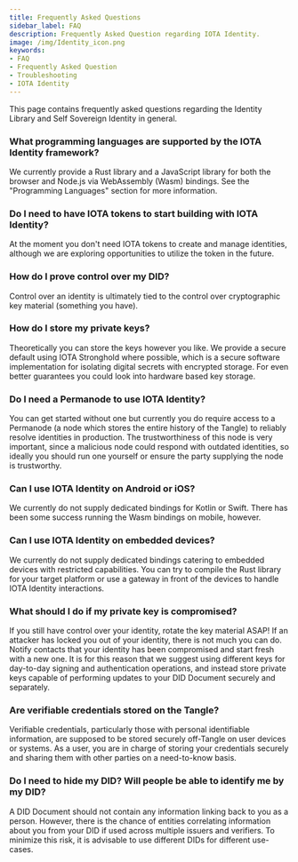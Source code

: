 ```yaml
---
title: Frequently Asked Questions
sidebar_label: FAQ
description: Frequently Asked Question regarding IOTA Identity.
image: /img/Identity_icon.png
keywords:
- FAQ
- Frequently Asked Question
- Troubleshooting
- IOTA Identity
---
```



<ZeroFiveDeprecation/>

This page contains frequently asked questions regarding the Identity Library and Self Sovereign Identity in general.

### What programming languages are supported by the IOTA Identity framework?
We currently provide a Rust library and a JavaScript library for both the browser and Node.js via WebAssembly (Wasm) bindings. See the "Programming Languages" section for more information.
### Do I need to have IOTA tokens to start building with IOTA Identity?
At the moment you don't need IOTA tokens to create and manage identities, although we are exploring opportunities to utilize the token in the future. 
### How do I prove control over my DID?
Control over an identity is ultimately tied to the control over cryptographic key material (something you have).
### How do I store my private keys?
Theoretically you can store the keys however you like. We provide a secure default using IOTA Stronghold where possible, which is a secure software implementation for isolating digital secrets with encrypted storage. For even better guarantees you could look into hardware based key storage.
### Do I need a Permanode to use IOTA Identity?
You can get started without one but currently you do require access to a Permanode (a node which stores the entire history of the Tangle) to reliably resolve identities in production. The trustworthiness of this node is very important, since a malicious node could respond with outdated identities, so ideally you should run one yourself or ensure the party supplying the node is trustworthy.
### Can I use IOTA Identity on Android or iOS?
We currently do not supply dedicated bindings for Kotlin or Swift. There has been some success running the Wasm bindings on mobile, however.
### Can I use IOTA Identity on embedded devices?
We currently do not supply dedicated bindings catering to embedded devices with restricted capabilities. You can try to compile the Rust library for your target platform or use a gateway in front of the devices to handle IOTA Identity interactions.
### What should I do if my private key is compromised?
If you still have control over your identity, rotate the key material ASAP! If an attacker has locked you out of your identity, there is not much you can do. Notify contacts that your identity has been compromised and start fresh with a new one. It is for this reason that we suggest using different keys for day-to-day signing and authentication operations, and instead store private keys capable of performing updates to your DID Document securely and separately.

### Are verifiable credentials stored on the Tangle?
Verifiable credentials, particularly those with personal identifiable information, are supposed to be stored securely off-Tangle on user devices or systems. As a user, you are in charge of storing your credentials securely and sharing them with other parties on a need-to-know basis.

### Do I need to hide my DID? Will people be able to identify me by my DID?
A DID Document should not contain any information linking back to you as a person. However, there is the chance of entities correlating information about you from your DID if used across multiple issuers and verifiers. To minimize this risk, it is advisable to use different DIDs for different use-cases.
